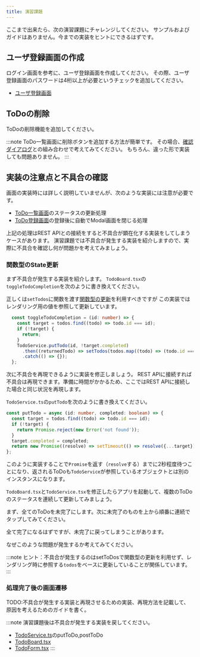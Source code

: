 ```yaml
---
title: 演習課題
---
```


ここまで出来たら、次の演習課題にチャレンジしてください。
サンプルおよびガイドはありません。今までの実装をヒントにできるはずです。

## ユーザ登録画面の作成

ログイン画面を参考に、ユーザ登録画面を作成してください。
その際、ユーザ登録画面のパスワードは4桁以上が必要というチェックを追加してください。

- [ユーザ登録画面](../app-spec.md#ユーザ登録)

## ToDoの削除

ToDoの削除機能を追加してください。

:::note
ToDo一覧画面に削除ボタンを追加する方法が簡単です。
その場合、[確認ダイアログ](alert.mdx)との組み合わせで考えてみてください。
もちろん、違った形で実装しても問題ありません。
:::

## 実装の注意点と不具合の確認

画面の実装時には詳しく説明していませんが、次のような実装には注意が必要です。

 - [ToDo一覧画面](./todo-board.mdx)のステータスの更新処理
 - [ToDo登録画面](./todo-form.mdx)の登録後に自動でModal画面を閉じる処理

上記の処理はREST APIとの接続をすると不具合が顕在化する実装をしてしまうケースがあります。
演習課題では不具合が発生する実装を紹介しますので、実際に不具合を確認し何が問題かを考えてみましょう。

### 関数型のState更新

まず不具合が発生する実装を紹介します。
`TodoBoard.tsx`の`toggleTodoCompletion`を次のように書き換えてください。

正しくは`setTodos`に関数を渡す[関数型の更新](https://ja.reactjs.org/docs/hooks-reference.html#functional-updates)を利用すべきですが
この実装ではレンダリング用の値を参照して更新しています。

```typescript title="/src/screens/todo/TodoBoard.tsx"
  const toggleTodoCompletion = (id: number) => {
    const target = todos.find((todo) => todo.id === id);
    if (!target) {
      return;
    }
    TodoService.putTodo(id, !target.completed)
      .then((returnedTodo) => setTodos(todos.map((todo) => (todo.id === id ? returnedTodo : todo))))
      .catch(() => {});
  };
```

次に不具合を再現できるように実装を修正しましょう。
REST APIに接続すれば不具合は再現できます。準備に時間がかかるため、ここではREST APIに接続した場合と同じ状況を再現します。

`TodoService.ts`の`putTodo`を次のように書き換えてください。

```typescript jsx title="/src/services/TodoService.tsx"
const putTodo = async (id: number, completed: boolean) => {
  const target = todos.find((todo) => todo.id === id);
  if (!target) {
    return Promise.reject(new Error('not found'));
  }
  target.completed = completed;
  return new Promise((resolve) => setTimeout(() => resolve({...target}), 2000 + id * 100));
};

```

このように実装することで`Promise`を返す（`resolve`する）までに2秒程度待つことになり、返されるToDoも`TodoService`が参照しているオブジェクトとは別のインスタンスになります。

`TodoBoard.tsx`と`TodoService.tsx`を修正したらアプリを起動して、複数のToDoのステータスを連続して更新してみましょう。

まず、全てのToDoを未完了にします。次に未完了のものを上から順番に連続でタップしてみてください。

全て完了になるはずですが、未完了に戻ってしまうことがあります。

なぜこのような問題が発生するか考えてみてください。

:::note
ヒント：不具合が発生するのはsetToDosで関数型の更新を利用せず、レンダリング時に参照する`todos`をベースに更新していることが関係しています。
:::

### 処理完了後の画面遷移

TODO:不具合が発生する実装と再現させるための実装、再現方法を記載して、原因を考えるためのガイドを書く。

:::note
演習課題後は不具合が発生する実装を戻してください。

- [TodoService.ts](./todo-board.mdx#todo機能関連の部品)のputToDo,postToDo
- [TodoBoard.tsx](./todo-board.mdx#todo一覧画面の作成)
- [TodoForm.tsx](./todo-form.mdx)
:::
